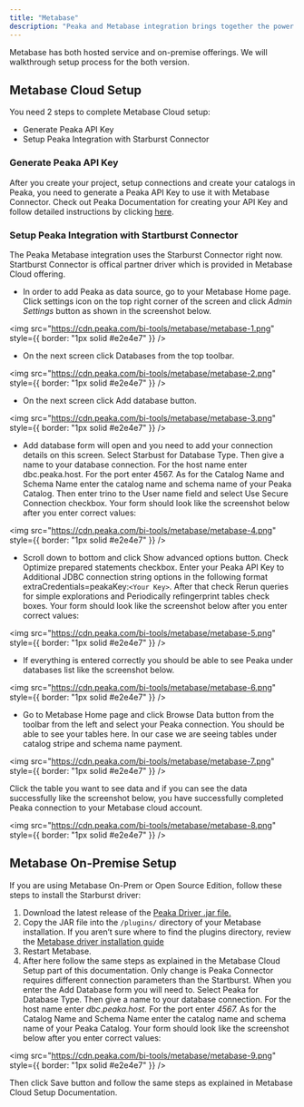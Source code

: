 ```yaml
---
title: "Metabase"
description: "Peaka and Metabase integration brings together the power of Peaka's data platform with the visualization capabilities of Metabase's business intelligence platform. With this integration, customers can leverage Peaka's robust data processing and management capabilities to feed into Metabase’s intuitive and interactive dashboards. This allows users to create compelling analytics dashboards that provide meaningful insights into their data."
---
```


Metabase has both hosted service and on-premise offerings. We will walkthrough setup process for the both version.

## Metabase Cloud Setup

You need 2 steps to complete Metabase Cloud setup:

- Generate Peaka API Key
- Setup Peaka Integration with Starburst Connector

### Generate Peaka API Key

After you create your project, setup connections and create your catalogs in Peaka, you need to generate a Peaka API Key to use it with Metabase Connector.
Check out Peaka Documentation for creating your API Key and follow detailed instructions by clicking [here](https://www.peaka.com/docs/how-to-guides/how-to-generate-api-keys/).

### Setup Peaka Integration with Startburst Connector

The Peaka Metabase integration uses the Starburst Connector right now. Startburst Connector is offical partner driver which is provided in Metabase Cloud offering.

- In order to add Peaka as data source, go to your Metabase Home page. Click settings icon on the top right corner of the screen and click _Admin Settings_ button as shown in the screenshot below.

<img
  src="https://cdn.peaka.com/bi-tools/metabase/metabase-1.png"
  style={{ border: "1px solid #e2e4e7" }}
/>

- On the next screen click Databases from the top toolbar.

<img
  src="https://cdn.peaka.com/bi-tools/metabase/metabase-2.png"
  style={{ border: "1px solid #e2e4e7" }}
/>

- On the next screen click Add database button.

<img
  src="https://cdn.peaka.com/bi-tools/metabase/metabase-3.png"
  style={{ border: "1px solid #e2e4e7" }}
/>

- Add database form will open and you need to add your connection details on this screen. Select Starbust for Database Type.
  Then give a name to your database connection. For the host name enter dbc.peaka.host. For the port enter 4567.
  As for the Catalog Name and Schema Name enter the catalog name and schema name of your Peaka Catalog.
  Then enter trino to the User name field and select Use Secure Connection checkbox.
  Your form should look like the screenshot below after you enter correct values:

<img
  src="https://cdn.peaka.com/bi-tools/metabase/metabase-4.png"
  style={{ border: "1px solid #e2e4e7" }}
/>

- Scroll down to bottom and click Show advanced options button. Check Optimize prepared statements checkbox.
  Enter your Peaka API Key to Additional JDBC connection string options in the following format extraCredentials=peakaKey:`<Your Key>`. After that check Rerun queries for simple explorations and Periodically refingerprint tables check boxes.
  Your form should look like the screenshot below after you enter correct values:

<img
  src="https://cdn.peaka.com/bi-tools/metabase/metabase-5.png"
  style={{ border: "1px solid #e2e4e7" }}
/>

- If everything is entered correctly you should be able to see Peaka under databases list like the screenshot below.

<img
  src="https://cdn.peaka.com/bi-tools/metabase/metabase-6.png"
  style={{ border: "1px solid #e2e4e7" }}
/>

- Go to Metabase Home page and click Browse Data button from the toolbar from the left and select your Peaka connection.
  You should be able to see your tables here. In our case we are seeing tables under catalog stripe and schema name payment.

<img
  src="https://cdn.peaka.com/bi-tools/metabase/metabase-7.png"
  style={{ border: "1px solid #e2e4e7" }}
/>

Click the table you want to see data and if you can see the data successfully like the screenshot below, you have successfully completed Peaka connection to your Metabase cloud account.

<img
  src="https://cdn.peaka.com/bi-tools/metabase/metabase-8.png"
  style={{ border: "1px solid #e2e4e7" }}
/>

## Metabase On-Premise Setup

If you are using Metabase On-Prem or Open Source Edition, follow these steps to install the Starburst driver:

1. Download the latest release of the [Peaka Driver .jar file.](https://github.com/peakacom/metabase-driver/releases)
2. Copy the JAR file into the `/plugins/` directory of your Metabase installation. If you aren’t sure where to find the plugins directory, review the [Metabase driver installation guide](https://www.metabase.com/docs/latest/developers-guide-drivers.html#how-to-use-a-third-party-driver)
3. Restart Metabase.
4. After here follow the same steps as explained in the Metabase Cloud Setup part of this documentation. Only change is Peaka Connector requires different connection parameters than the Startburst. When you enter the Add Database form you will need to. Select Peaka for Database Type. Then give a name to your database connection. For the host name enter _dbc.peaka.host._ For the port enter _4567._ As for the Catalog Name and Schema Name enter the catalog name and schema name of your Peaka Catalog. Your form should look like the screenshot below after you enter correct values:

<img
  src="https://cdn.peaka.com/bi-tools/metabase/metabase-9.png"
  style={{ border: "1px solid #e2e4e7" }}
/>

Then click Save button and follow the same steps as explained in Metabase Cloud Setup Documentation.
